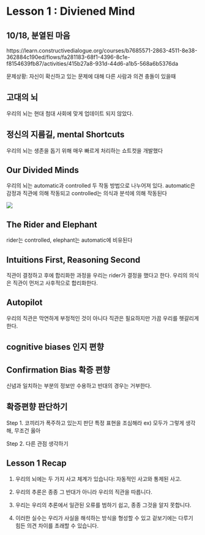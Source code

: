 # Lesson 1 : Diviened Mind

## 10/18, 분열된 마음

https://learn.constructivedialogue.org/courses/b7685571-2863-4511-8e38-362884c190ed/flows/fa281183-68f1-4396-8c1e-f8154639fb87/activities/415b27a8-931d-44d6-a1b5-568a6b5376da

문제상황: 자신이 확신하고 있는 문제에 대해 다른 사람과 의견 충돌이 있을때

## 고대의 뇌

우리의 뇌는 현대 첨대 사회에 맞게 업데이트 되지 않았다.

## 정신의 지름길, mental Shortcuts

우리의 뇌는 생존을 돕기 위해 매우 빠르게 처리하는 쇼트컷을 개발했다

## Our Divided Minds

우리의 뇌는 automatic과 controlled 두 작동 방법으로 나누어져 있다. automatic은 감정과 직관에 의해 작동되고 controlled는 의식과 분석에 의해 작동된다

![](images/%EC%BA%A1%EC%B2%98.JPG)

## The Rider and Elephant

rider는 controlled, elephant는 automatic에 비유된다

## Intuitions First, Reasoning Second

직관이 결정하고 후에 합리화한 과정을 우리는 rider가 결정을 했다고 한다. 우리의 의식은 직관이 먼저고 사후적으로 합리화한다.

## Autopilot

우리의 직관은 막연하게 부정적인 것이 아니다 직관은 필요하지만 가끔 우리를 헷갈리게 한다.

## cognitive biases 인지 편향
## Confirmation Bias 확증 편향

신념과 일치하는 부분의 정보만 수용하고 반대의 경우는 거부한다.

## 확증편향 판단하기

Step 1. 코끼리가 폭주하고 있는지 판단
특정 표현을 조심해라 ex) 모두가 그렇게 생각해, 무조건 옳아

 
Step 2. 다른 관점 생각하기

## Lesson 1 Recap

1. 우리의 뇌에는 두 가지 사고 체계가 있습니다: 자동적인 사고와 통제된 사고.

2. 우리의 추론은 종종 그 반대가 아니라 우리의 직관을 따릅니다.

3. 우리는 우리의 추론에서 일관된 오류를 범하기 쉽고, 종종 그것을 알지 못합니다.

4. 이러한 실수는 우리가 사실을 해석하는 방식을 형성할 수 있고 겉보기에는 다루기 힘든 의견 차이를 초래할 수 있습니다.
